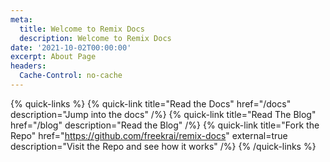 ```yaml
---
meta:
  title: Welcome to Remix Docs
  description: Welcome to Remix Docs
date: '2021-10-02T00:00:00'
excerpt: About Page
headers:
  Cache-Control: no-cache
---
```


{% quick-links %}
{% quick-link title="Read the Docs" href="/docs" description="Jump into the docs" /%}
{% quick-link title="Read The Blog" href="/blog" description="Read the Blog" /%}
{% quick-link title="Fork the Repo" href="https://github.com/freekrai/remix-docs" external=true description="Visit the Repo and see how it works" /%}
{% /quick-links %}